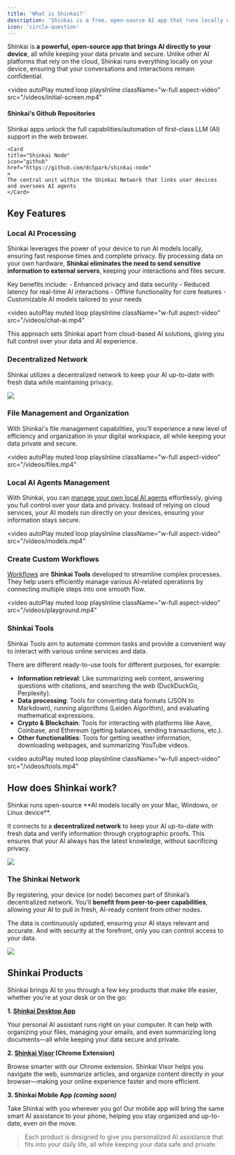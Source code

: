 ```yaml
---
title: 'What is Shinkai?'
description: 'Shinkai is a free, open-source AI app that runs locally on your computer'
icon: 'circle-question'
---
```


Shinkai is **a powerful, open-source app that brings AI directly to your device**, all while keeping your data private and secure. 
Unlike other AI platforms that rely on the cloud, Shinkai runs everything locally on your device, ensuring that your conversations and interactions remain confidential.


<video
  autoPlay
  muted
  loop
  playsInline
  className="w-full aspect-video"
  src="/videos/initial-screen.mp4"
></video>

#### Shinkai's Github Repositories

<CardGroup cols={2}>
    <Card 
    title="Shinkai Apps"
    icon="github"
    href="https://github.com/dcSpark/shinkai-apps"
    >
    Shinkai apps unlock the full capabilities/automation of first-class LLM (AI) support in the web browser. 
    </Card>

    <Card
    title="Shinkai Node"
    icon="github"
    href="https://github.com/dcSpark/shinkai-node"
    >
    The central unit within the Shinkai Network that links user devices and oversees AI agents
    </Card>
</CardGroup>




## Key Features

### Local AI Processing

Shinkai leverages the power of your device to run AI models locally, ensuring fast response times and complete privacy. 
By processing data on your own hardware, **Shinkai eliminates the need to send sensitive information to external servers**, keeping your interactions and files secure.

<Note>
Key benefits include:
- Enhanced privacy and data security
- Reduced latency for real-time AI interactions
- Offline functionality for core features
- Customizable AI models tailored to your needs
</Note>

<video
  autoPlay
  muted
  loop
  playsInline
  className="w-full aspect-video"
  src="/videos/chat-ai.mp4"
></video>


<Tip>This approach sets Shinkai apart from cloud-based AI solutions, giving you full control over your data and AI experience.</Tip>

### Decentralized Network
Shinkai utilizes a decentralized network to keep your AI up-to-date with fresh data while maintaining privacy. 

<Frame>
  <img src="/images/subscriptions.jpg" style={{ borderRadius: '0.5rem' }} />
</Frame>

### File Management and Organization

With Shinkai's file management capabilities, you'll experience a new level of efficiency and organization in your digital workspace, all while keeping your data private and secure.

<video
  autoPlay
  muted
  loop
  playsInline
  className="w-full aspect-video"
  src="/videos/files.mp4"
></video>

### Local AI Agents Management
With Shinkai, you can [manage your own local AI agents](/basics/ai-agents) effortlessly, giving you full control over your data and privacy. Instead of relying on cloud services, your AI models run directly on your devices, ensuring your information stays secure.

<video
  autoPlay
  muted
  loop
  playsInline
  className="w-full aspect-video"
  src="/videos/models.mp4"
></video>

### Create Custom Workflows
[Workflows](/advanced/workflows) are **Shinkai Tools** developed to streamline complex processes. 
They help users efficiently manage various AI-related operations by connecting multiple steps into one smooth flow.


<video
  autoPlay
  muted
  loop
  playsInline
  className="w-full aspect-video"
  src="/videos/playground.mp4"
></video>

### Shinkai Tools
Shinkai Tools aim to automate common tasks and provide a convenient way to interact with various online services and data.

There are different ready-to-use tools for different purposes, for example:

- **Information retrieval**: Like summarizing web content, answering questions with citations, and searching the web (DuckDuckGo, Perplexity).
- **Data processing**: Tools for converting data formats (JSON to Markdown), running algorithms (Leiden Algorithm), and evaluating mathematical expressions.
- **Crypto & Blockchain**: Tools for interacting with platforms like Aave, Coinbase, and Ethereum (getting balances, sending transactions, etc.).
- **Other functionalities**: Tools for getting weather information, downloading webpages, and summarizing YouTube videos.

<video
  autoPlay
  muted
  loop
  playsInline
  className="w-full aspect-video"
  src="/videos/tools.mp4"
></video>

## How does Shinkai work?

<Card> 
    <Icon icon="check" size={24}/> Shinkai runs open-source **AI models locally on your Mac, Windows, or Linux device**. 
</Card>

It connects to a **decentralized network** to keep your AI up-to-date with fresh data and verify information through cryptographic proofs. This ensures that your AI always has the latest knowledge, without sacrificing privacy.

<Frame>
  <img src="/images/shinkai-general.svg"  style={{ borderRadius: '0.5rem' }}/>
</Frame>

### The Shinkai Network

By registering, your device (or node) becomes part of Shinkai’s decentralized network. You’ll **benefit from peer-to-peer capabilities**, allowing your AI to pull in fresh, AI-ready content from other nodes. 

The data is continuously updated, ensuring your AI stays relevant and accurate. And with security at the forefront, only you can control access to your data.

<Frame>
  <img src="/images/shinkai-network.svg"  style={{ borderRadius: '0.5rem' }}/>
</Frame>

## Shinkai Products

Shinkai brings AI to you through a few key products that make life easier, whether you’re at your desk or on the go:

**1. [Shinkai Desktop App](/quickstart)**

Your personal AI assistant runs right on your computer. It can help with organizing your files, managing your emails, and even summarizing long documents—all while keeping your data secure and private.

**2. [Shinkai Visor](/advanced/visor) (Chrome Extension)**

Browse smarter with our Chrome extension. Shinkai Visor helps you navigate the web, summarize articles, and organize content directly in your browser—making your online experience faster and more efficient.

**3. Shinkai Mobile App _(coming soon)_**

Take Shinkai with you wherever you go! Our mobile app will bring the same smart AI assistance to your phone, helping you stay organized and up-to-date, even on the move.



> Each product is designed to give you personalized AI assistance that fits into your daily life, all while keeping your data safe and private.